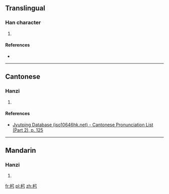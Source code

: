 ==Translingual==

===Han character===
{{Han char|rn=75|rad=木|as=03|sn=7|four=|canj=木弓 (DN)|ids=⿰[[木]][[弓]]}}

# {{defn|Han|sort=木03}}

====References====
* {{Han ref|kx=0512.070|dkj=14475|hdz=21162.050|uh=675B|ud=26459}}

----

==Cantonese==

===Hanzi===
{{yue-hanzi|jyut=[[gung1]]|y=gung1}}

# {{defn|lang=yue|sort=木03}}

====References====
*[http://www.iso10646hk.net/jp/document/download.jsp Jyutping Database (iso10646hk.net) - Cantonese Pronunciation List (Part 2), p. 125]

----

==Mandarin==

===Hanzi===
{{cmn-hanzi|pin=[[gōng]] ([[gong1]])|wg=kung<sup>1</sup>}}

# {{defn|lang=cmn|sort=木03}}

[[fr:杛]]
[[pl:杛]]
[[zh:杛]]